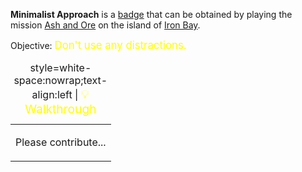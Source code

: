 '''Minimalist Approach''' is a [[Badges|badge]] that can be obtained by playing the mission [[Ash and Ore]] on the island of [[Iron Bay]].

Objective: <big style="color:yellow">Don't use any distractions.</big>

{| class="mw-collapsible mw-collapsed"
|+ style=white-space:nowrap;text-align:left | <big style="color:yellow">💡 Walkthrough</big>
|-
| Please contribute...
|}